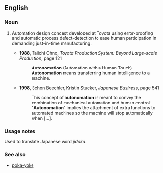 ==English==
===Noun===
{{en-noun}}
#{{context|manufacturing}} Automation design concept developed at Toyota using error-proofing and automatic process defect-detection to ease human participation in demanding just-in-time manufacturing.
#*'''1988''', Taiichi Ohno, ''Toyota Production System: Beyond Large-scale Production'', page 121
#*:'''Autonomation''' (Automation with a Human Touch)
#*:'''Autonomation''' means transferring human intelligence to a machine.
#*'''1998''', Schon Beechler, Kristin Stucker, ''Japanese Business'', page 541
#*:This concept of '''autonomation''' is meant to convey the combination of mechanical automation and human control.
#*:"'''Autonomation'''" implies the attachment of extra functions to automated machines so the machine will stop automatically when […].

===Usage notes===
Used to translate Japanese word ''jidoka''.

===See also===
*[[poka-yoke]]